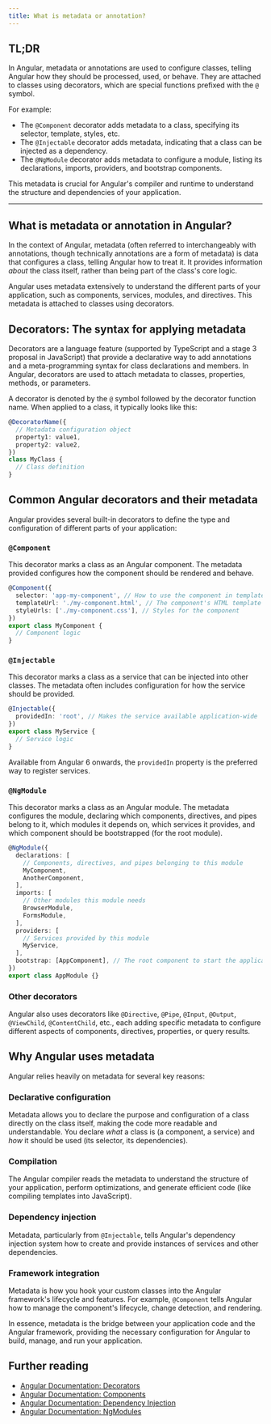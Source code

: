 ```yaml
---
title: What is metadata or annotation?
---
```


## TL;DR

In Angular, metadata or annotations are used to configure classes, telling Angular how they should be processed, used, or behave. They are attached to classes using decorators, which are special functions prefixed with the `@` symbol.

For example:

- The `@Component` decorator adds metadata to a class, specifying its selector, template, styles, etc.
- The `@Injectable` decorator adds metadata, indicating that a class can be injected as a dependency.
- The `@NgModule` decorator adds metadata to configure a module, listing its declarations, imports, providers, and bootstrap components.

This metadata is crucial for Angular's compiler and runtime to understand the structure and dependencies of your application.

---

## What is metadata or annotation in Angular?

In the context of Angular, metadata (often referred to interchangeably with annotations, though technically annotations are a form of metadata) is data that configures a class, telling Angular how to treat it. It provides information _about_ the class itself, rather than being part of the class's core logic.

Angular uses metadata extensively to understand the different parts of your application, such as components, services, modules, and directives. This metadata is attached to classes using decorators.

## Decorators: The syntax for applying metadata

Decorators are a language feature (supported by TypeScript and a stage 3 proposal in JavaScript) that provide a declarative way to add annotations and a meta-programming syntax for class declarations and members. In Angular, decorators are used to attach metadata to classes, properties, methods, or parameters.

A decorator is denoted by the `@` symbol followed by the decorator function name. When applied to a class, it typically looks like this:

```typescript
@DecoratorName({
  // Metadata configuration object
  property1: value1,
  property2: value2,
})
class MyClass {
  // Class definition
}
```

## Common Angular decorators and their metadata

Angular provides several built-in decorators to define the type and configuration of different parts of your application:

### `@Component`

This decorator marks a class as an Angular component. The metadata provided configures how the component should be rendered and behave.

```typescript
@Component({
  selector: 'app-my-component', // How to use the component in templates
  templateUrl: './my-component.html', // The component's HTML template
  styleUrls: ['./my-component.css'], // Styles for the component
})
export class MyComponent {
  // Component logic
}
```

### `@Injectable`

This decorator marks a class as a service that can be injected into other classes. The metadata often includes configuration for how the service should be provided.

```typescript
@Injectable({
  providedIn: 'root', // Makes the service available application-wide
})
export class MyService {
  // Service logic
}
```

Available from Angular 6 onwards, the `providedIn` property is the preferred way to register services.

### `@NgModule`

This decorator marks a class as an Angular module. The metadata configures the module, declaring which components, directives, and pipes belong to it, which modules it depends on, which services it provides, and which component should be bootstrapped (for the root module).

```typescript
@NgModule({
  declarations: [
    // Components, directives, and pipes belonging to this module
    MyComponent,
    AnotherComponent,
  ],
  imports: [
    // Other modules this module needs
    BrowserModule,
    FormsModule,
  ],
  providers: [
    // Services provided by this module
    MyService,
  ],
  bootstrap: [AppComponent], // The root component to start the application (only in the root module)
})
export class AppModule {}
```

### Other decorators

Angular also uses decorators like `@Directive`, `@Pipe`, `@Input`, `@Output`, `@ViewChild`, `@ContentChild`, etc., each adding specific metadata to configure different aspects of components, directives, properties, or query results.

## Why Angular uses metadata

Angular relies heavily on metadata for several key reasons:

### Declarative configuration

Metadata allows you to declare the purpose and configuration of a class directly on the class itself, making the code more readable and understandable. You declare _what_ a class is (a component, a service) and _how_ it should be used (its selector, its dependencies).

### Compilation

The Angular compiler reads the metadata to understand the structure of your application, perform optimizations, and generate efficient code (like compiling templates into JavaScript).

### Dependency injection

Metadata, particularly from `@Injectable`, tells Angular's dependency injection system how to create and provide instances of services and other dependencies.

### Framework integration

Metadata is how you hook your custom classes into the Angular framework's lifecycle and features. For example, `@Component` tells Angular how to manage the component's lifecycle, change detection, and rendering.

In essence, metadata is the bridge between your application code and the Angular framework, providing the necessary configuration for Angular to build, manage, and run your application.

## Further reading

- [Angular Documentation: Decorators](https://angular.dev/guide/decorators)
- [Angular Documentation: Components](https://angular.dev/guide/components)
- [Angular Documentation: Dependency Injection](https://angular.dev/guide/di)
- [Angular Documentation: NgModules](https://angular.dev/guide/ngmodules)
